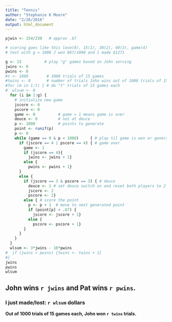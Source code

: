 ```yaml
---
title: "Tennis"
author: "Stephanie K Moore"
date: "2/26/2016"
output: html_document
---
```


```r
pjwin <- 154/230   # approx .67

# scoring goes like this love(0), 15(1), 30(2), 40(3), game(4)
# test with g = 1000 J won 867/1000 and I made $1271 

g <- 15          # play "g" games based on John serving
jwins <- 0  
pwins <- 0
#t <- 1000        # 1000 trials of 15 games
#twins <- 0       # number of trials John wins out of 1000 trials of 15 games each
#for (m in 1:t) { # do "t" trials of 15 games each
#  wlsum <- 0
  for (i in 1:g) {
    # initialize new game
    jscore <- 0
    pscore <- 0
    game <- 0          # game = 1 means game is over
    deuce <- 0         # not at deuce
    p <- 1000          # points to generate
    point <- runif(p)
    p <- 0
    while (game == 0 & p < 1000)     { # play til game is won or generated points run out
      if (jscore == 4 | pscore == 4) { # game over
        game <- 1
        if (jscore == 4){
          jwins <- jwins + 1}
        else {
          pwins <- pwins + 1}
      }
      else { 
        if (jscore == 3 & pscore == 3) { # deuce 
          deuce <- 1 # set deuce switch on and reset both players to 2 so 2 in a row wins
          jscore <- 2
          pscore <- 2}
        else { # score the point
          p <- p + 1  # move to next generated point
          if (point[p] < .67) {
            jscore <- jscore + 1}
          else {
            pscore <- pscore + 1}
        }
      }
    }
  }
  wlsum <- 3*jwins - 10*pwins
#  if (jwins > pwins) {twins <- twins + 1}
#} 
jwins
pwins
wlsum
```
## John wins `r jwins` and Pat wins `r pwins`. ##
### I just made/lost: `r wlsum`  dollars ###    

**Out of 1000 trials of 15 games each, John won `r twins` trials.**